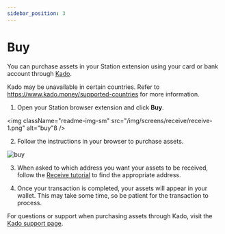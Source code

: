 ```yaml
---
sidebar_position: 3
---
```


# Buy

You can purchase assets in your Station extension using your card or bank account through [Kado](https://www.kado.money/). 

<Admonition type="tip" icon="🗺️" title="Buying assets">

Kado may be unavailable in certain countries. Refer to https://www.kado.money/supported-countries for more information. 

</Admonition>

1. Open your Station browser extension and click **Buy**. 

<img
    className="readme-img-sm"
    src="/img/screens/receive/receive-1.png"
    alt="buy"ß
/>

2. Follow the instructions in your browser to purchase assets. 

<img
    className="readme-img-sm"
    src="/img/screens/buy/buy-1.png"
    alt="buy"
/>

3. When asked to which address you want your assets to be received, follow the [Receive tutorial](send.mdx#receive) to find the appropriate address. 

4. Once your transaction is completed, your assets will appear in your wallet. This may take some time, so be patient for the transaction to process. 

For questions or support when purchasing assets through Kado, visit the [Kado support page](https://faq.kado.money/en/). 